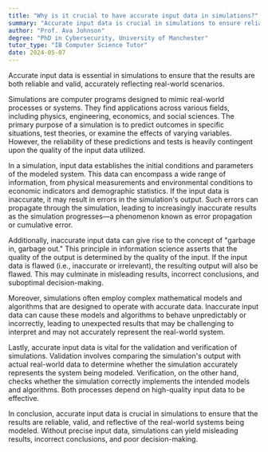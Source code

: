 ```yaml
---
title: "Why is it crucial to have accurate input data in simulations?"
summary: "Accurate input data is crucial in simulations to ensure reliable and valid results that reflect real-world scenarios accurately."
author: "Prof. Ava Johnson"
degree: "PhD in Cybersecurity, University of Manchester"
tutor_type: "IB Computer Science Tutor"
date: 2024-05-07
---
```


Accurate input data is essential in simulations to ensure that the results are both reliable and valid, accurately reflecting real-world scenarios.

Simulations are computer programs designed to mimic real-world processes or systems. They find applications across various fields, including physics, engineering, economics, and social sciences. The primary purpose of a simulation is to predict outcomes in specific situations, test theories, or examine the effects of varying variables. However, the reliability of these predictions and tests is heavily contingent upon the quality of the input data utilized.

In a simulation, input data establishes the initial conditions and parameters of the modeled system. This data can encompass a wide range of information, from physical measurements and environmental conditions to economic indicators and demographic statistics. If the input data is inaccurate, it may result in errors in the simulation's output. Such errors can propagate through the simulation, leading to increasingly inaccurate results as the simulation progresses—a phenomenon known as error propagation or cumulative error.

Additionally, inaccurate input data can give rise to the concept of "garbage in, garbage out." This principle in information science asserts that the quality of the output is determined by the quality of the input. If the input data is flawed (i.e., inaccurate or irrelevant), the resulting output will also be flawed. This may culminate in misleading results, incorrect conclusions, and suboptimal decision-making.

Moreover, simulations often employ complex mathematical models and algorithms that are designed to operate with accurate data. Inaccurate input data can cause these models and algorithms to behave unpredictably or incorrectly, leading to unexpected results that may be challenging to interpret and may not accurately represent the real-world system.

Lastly, accurate input data is vital for the validation and verification of simulations. Validation involves comparing the simulation's output with actual real-world data to determine whether the simulation accurately represents the system being modeled. Verification, on the other hand, checks whether the simulation correctly implements the intended models and algorithms. Both processes depend on high-quality input data to be effective.

In conclusion, accurate input data is crucial in simulations to ensure that the results are reliable, valid, and reflective of the real-world systems being modeled. Without precise input data, simulations can yield misleading results, incorrect conclusions, and poor decision-making.
    